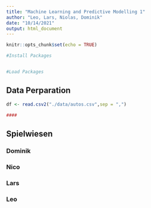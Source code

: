 ```yaml
---
title: "Machine Learning and Predictive Modelling 1"
author: "Leo, Lars, Niolas, Dominik"
date: "10/14/2021"
output: html_document
---
```


```r
knitr::opts_chunk$set(echo = TRUE)

#Install Packages


#Load Packages


```

## Data Perparation

```r
df <- read.csv2("./data/autos.csv",sep = ",")
```

```r
####
```


## Spielwiesen

### Dominik

### Nico

### Lars

### Leo